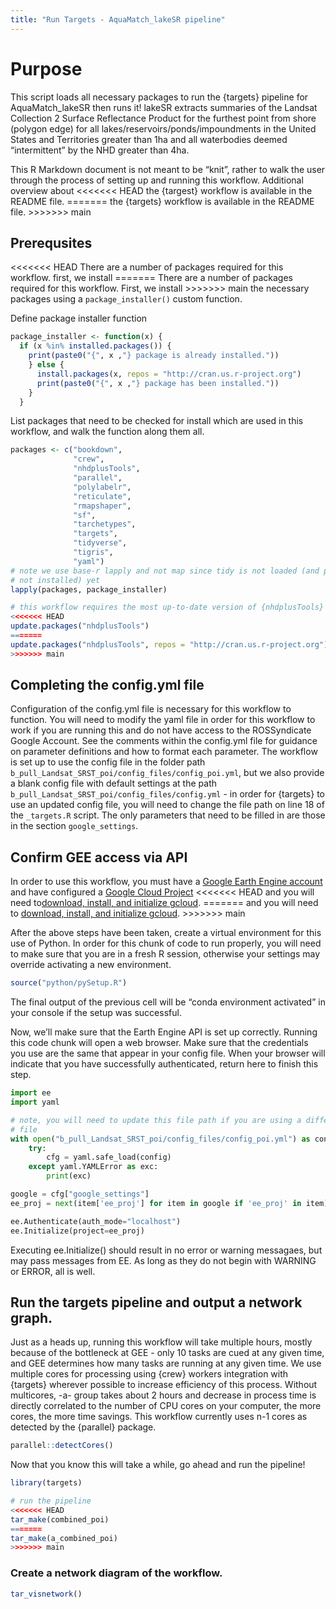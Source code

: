 ```yaml
---
title: "Run Targets - AquaMatch_lakeSR pipeline"
---
```


# Purpose

This script loads all necessary packages to run the {targets} pipeline for 
AquaMatch_lakeSR then runs it! lakeSR extracts summaries of the Landsat Collection
2 Surface Reflectance Product for the furthest point from shore (polygon edge) for
all lakes/reservoirs/ponds/impoundments in the United States and Territories greater
than 1ha and all waterbodies deemed "intermittent" by the NHD greater than 4ha. 

This R Markdown document is not meant to be "knit", rather to walk the user through
the process of setting up and running this workflow. Additional overview about
<<<<<<< HEAD
the {targest} workflow is available in the README file.
=======
the {targets} workflow is available in the README file.
>>>>>>> main


## Prerequsites

<<<<<<< HEAD
There are a number of packages required for this workflow. first, we install 
=======
There are a number of packages required for this workflow. First, we install 
>>>>>>> main
the necessary packages using a `package_installer()` custom function.

Define package installer function

```r
package_installer <- function(x) {
  if (x %in% installed.packages()) {
    print(paste0("{", x ,"} package is already installed."))
    } else {
      install.packages(x, repos = "http://cran.us.r-project.org")
      print(paste0("{", x ,"} package has been installed."))
    }
  }
```

List packages that need to be checked for install which are used in this workflow, 
and walk the function along them all.

```r
packages <- c("bookdown",
              "crew",
              "nhdplusTools",
              "parallel",
              "polylabelr",
              "reticulate",
              "rmapshaper",
              "sf",
              "tarchetypes",
              "targets",
              "tidyverse",
              "tigris",
              "yaml")
# note we use base-r lapply and not map since tidy is not loaded (and possibly
# not installed) yet
lapply(packages, package_installer)

# this workflow requires the most up-to-date version of {nhdplusTools}
<<<<<<< HEAD
update.packages("nhdplusTools")
=======
update.packages("nhdplusTools", repos = "http://cran.us.r-project.org")
>>>>>>> main
```


## Completing the config.yml file

Configuration of the config.yml file is necessary for this workflow to function.
You will need to modify the yaml file in order for this workflow to work if you
are running this and do not have access to the ROSSyndicate Google Account. 
See the comments within the config.yml file for guidance on parameter definitions 
and how to format each parameter. The workflow is set up to use the config file
in the folder path `b_pull_Landsat_SRST_poi/config_files/config_poi.yml`, but we
also provide a blank config file with default settings at the path 
`b_pull_Landsat_SRST_poi/config_files/config.yml` - in order for {targets} to use
an updated config file, you will need to change the file path on line 18 of the 
`_targets.R` script. The only parameters that need to be filled in are those in 
the section `google_settings`.


## Confirm GEE access via API

In order to use this workflow, you must have a [Google Earth Engine account](https://earthengine.google.com/signup/) 
and have configured a [Google Cloud Project](https://developers.google.com/earth-engine/cloud/projects) 
<<<<<<< HEAD
and you will need to[download, install, and initialize gcloud](https://cloud.google.com/sdk/docs/install). 
=======
and you will need to [download, install, and initialize gcloud](https://cloud.google.com/sdk/docs/install). 
>>>>>>> main

After the above steps have been taken, create a virtual environment for this use 
of Python. In order for this chunk of code to run properly, you will need to 
make sure that you are in a fresh R session, otherwise your settings may override
activating a new environment.

```r
source("python/pySetup.R")
```

The final output of the previous cell will be "conda environment activated" in your
console if the setup was successful. 

Now, we'll make sure that the Earth Engine API is set up correctly. Running this
code chunk will open a web browser. Make sure that the credentials you use are
the same that appear in your config file. When your browser will indicate that you 
have successfully authenticated, return here to finish this step.

```python
import ee
import yaml

# note, you will need to update this file path if you are using a different config
# file
with open("b_pull_Landsat_SRST_poi/config_files/config_poi.yml") as config:
    try:
        cfg = yaml.safe_load(config)
    except yaml.YAMLError as exc:
        print(exc)

google = cfg["google_settings"]
ee_proj = next(item['ee_proj'] for item in google if 'ee_proj' in item)

ee.Authenticate(auth_mode="localhost")
ee.Initialize(project=ee_proj)

```

Executing ee.Initialize() should result in no error or warning messagaes, but may
pass messages from EE. As long as they do not begin with WARNING or ERROR, all is
well.


## Run the targets pipeline and output a network graph.

Just as a heads up, running this workflow will take multiple hours, mostly because
of the bottleneck at GEE - only 10 tasks are cued at any given time, and GEE determines
how many tasks are running at any given time. We use multiple
cores for processing using {crew} workers integration with {targets} wherever 
possible to increase efficiency of this process. Without multicores, -a- group
takes about 2 hours and decrease in process time is directly correlated to the 
number of CPU cores on your computer, the more cores, the more time savings. 
This workflow currently uses n-1 cores as detected by the {parallel} package.

```r
parallel::detectCores()
```

Now that you know this will take a while, go ahead and run the pipeline!

```r
library(targets)

# run the pipeline
<<<<<<< HEAD
tar_make(combined_poi)
=======
tar_make(a_combined_poi)
>>>>>>> main
```


### Create a network diagram of the workflow.

```r
tar_visnetwork()
```

